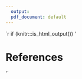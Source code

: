 ```yaml
---
  output:
  pdf_document: default
---
```


`r if (knitr:::is_html_output()) '

# References {-}

'`
